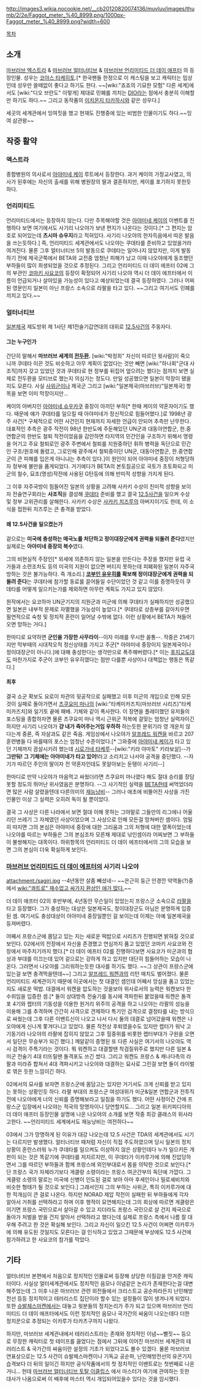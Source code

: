 http://images3.wikia.nocookie.net/__cb20120820074136/muvluv/images/thumb/2/2e/Faggot_meter_%40_8999.png/1000px-Faggot_meter_%40_8999.png?width=600

[[목차]]

== 소개 ==
[[마브러브|마브러브 엑스트라]] & [[마브러브 얼터너티브]] & [[마브러브 언리미티드 더 데이 애프터]] 의 등장인물. 성우는 [[코야스 타케히토]].[* 한국팬들 한정으로 이 캐스팅을 보고 캐릭터는 밉상인데 성우만 쓸떼없이 좋다고 하기도 한다. ~~[wiki:"죠죠의 기묘한 모험" 다른 세계]에서도 [wiki:"디오 브란도" 이렇게] 제대로 민폐를 끼치는 [[DIO(죠죠의 기묘한 모험)|DIO]]라는 점에서 충분히 이해할만 하기도 하다.~~ 그리고 동작품의 [[이치몬지 타카하시]]와 같은 성우다.]

세곳의 세계관에서 잉여짓을 했고 현재도 진행중에 있는 비범한 인물이기도 하다.~~잉여 삼관왕~~

== 작중 활약 ==
=== 엑스트라 ===
종합병원의 의사로서 [[아야미네 케이]] 루트에서 등장한다. 과거 케이의 가정교사였고, 의사가 된후에는 자신의 출세를 위해 병원장의 딸과 결혼하지만, 케이를 포기하지 못한듯하다.

=== 언리미티드 ===
언리미티드에서는 등장하지 않는다. 다만 주목해야할 것은 [[아야미네 케이]]의 이벤트를 진행하다 보면 여기에서도 사기리 나오야가 보낸 편지가 나온다는 것이다.[* 그 편지는 암호로 되어있는데 '''츠시마 슈우지'''라고 적혀있다. 사기리 나오야의 한자득음에서 따온 발음을 쓰는듯하다.] 즉, 언리미티드 세계관에서도 나오야는 쿠데타를 준비하고 있었을거라 여겨진다. 물론 그후 얼터너티브 5의 발동으로 쿠데타는 일어나지 않았지만, 이게 발동하기 전에 제국군쪽에서 BETA와 교전중 엄청난 피해가 났고 이때 나오야에게 동조했던 부하들이 많이 희생되었을 것으로 추정된다. 그리고 언리미티드 더 데이 에프터 02에 그의 부관인 [[코마키 사요코]]의 등장이 확정되어 사기리 나오야 역시 더 데이 에프터에서 이름이 언급되거나 살아있을 가능성이 있다고 예상되었는데 결국 등장하였다. 그러나 어찌된 영문인지 일본이 아닌 프랑스 소속으로 라팔을 타고 있다. ~~그리고 여기서도 민폐를 끼치고 있다.~~

=== 얼터너티브 ===
[[일본제국(마브러브)|일본제국]] 제도방위 제 1사단 제1전술기갑연대의 대위로 [[12.5사건]]의 주동자다.

==== 그는 누구인가 ====
간단히 말해서 '''마브러브 세계의 [[전두환]].''' [wiki:"박정희" 자신이 따르던 윗사람]이 죽으니까 쿠데타 이끈 것도 비슷하고 아무 계획이 없었다는 것만 빼면 [wiki:"하나회"군대 사조직]까지 갖고 있었던 것과 쿠데타로 현 정부를 뒤집어 엎으려는 했다는 점까지 보면 실제로 전두환을 모티브로 했는지 의심가는 정도다. 만일 성공했으면 일본이 막장이 됐을 지도 모른다. 사실 [[사위군]]이나 제국군 그리고 [wiki:"일본제국(마브러브)"일본제국] 항목을 보면 이미 막장이지만…

케이의 아버지인 [[아야미네 슈우카쿠]] 중장이 아끼던 부하[* 한때 케이의 약혼자이기도 했다. 때문에 얘가 쿠데타를 일으킬 때 아야미네가 정신적으로 힘들어했다.]로 1998년 광주 사건[* 구체적으로 어떤 사건인지 현재까지 자세한 언급이 안되어 추측만 난무한다. 대표적인 추측은 광주 작전이 98년 한반도에 주둔해있던 UN군과 대동아연합군, 한.중연합군의 한반도 철퇴 작전이었음을 감안하면 타지역의 민간인을 구조하기 위해서 명령을 어기고 주요 철퇴로인 광주 주변에서 철퇴를 지원중하던 휘하 병력을 독단으로 민간인 구조/원호에 돌렸고, 그로인해 광주에서 철퇴중이던 UN군, 대동아연합군, 한.중연합군이 큰 피해를 입은게 아니냐는 추측이 있다.]이 원인이 되어 아야미네 중장이 처형당하자 정부에 불만을 품게되었다. 거기에다가 BETA의 본토침공으로 국토가 초토화되고 미군의 철수, 묘조(명성)작전에 사용된 G탄등에 의해 반미적 성향을 가지게 된다.

그 이후 자주국방이 힘들어진 일본의 상황을 고려해 사카키 수상이 친미적 성향을 보이자 전술연구회라는 '''사조직'''을 결성해 [[쿠데타]] 준비를 했고 결국 [[12.5사건]]을 일으켜 수상 및 정부 고위관리를 살해한다. 사카키 수상은 [[사카키 치즈루]]의 아버지이기도 한데, 이 소식을 접한뒤 치즈루는 큰 충격을 받았다.

==== 왜 12.5사건을 일으켰는가 ====
겉으로는 '''미국에 충성하는 매국노를 처단하고 정이대장군에게 권력을 되돌려 준다'''였지만 실제로는 '''아야미네 중장의 복수'''였다.

그의 비현실적 주장인[* 외세에 의존하지 않는 일본을 만든다는 주장을 했지만 유럽 국가들과 소련조차도 등의 미국의 지원이 없으면 버티지 못하는데 피폐화된 일본이 자주국방하는 것은 불가능하다. 즉 개소리.] '''[[코부인 유우히]]를 확보해 정이대장군에게 권력을 되돌려 준다'''는 쿠데타에 참가할 동료를 끌어들일 수단이었던 것 같고 이를 증명하듯이 쿠데타를 어떻게 일으키는가를 제외하면 아무런 계획도 가지고 있지 않았다.

원작에서는 요코하마 UN군기지의 지원군과 미군에 의해 쿠데타가 실패하지만 성공했으면 일본은 내부적 문제로 자멸했을 가능성이 높았다.[* 쿠데타로 상층부를 갈아치우면 필연적으로 숙청 및 정치적 혼란이 일어날 수밖에 없다. 이런 상황에서 BETA가 쳐들어오면 망하는 거다.]

한마디로 요약하면 '''군인을 가장한 사무라이'''--이자 미래를 무시한 꼴통--. 작중은 21세기지만 막부때의 시대착오적 정신상태를 가지고 주군[* 아야미네 중장이지 일본제국이나 정이대장군이 아니다.]에 대해 충성한다는 생각만으로 폭주해버렸다.[* 이는 [[후지교도대]]도 마찬가지로 주군이 코부인 유우히였다는 점만 다를뿐 사상이나 대책없는 행동은 똑같다.]

==== 최후 ====
결국 쇼군 확보도 요로이 차관의 뒷공작으로 실패했고 이후 미군의 개입으로 인해 모든것이 실패로 돌아가면서 [[츠쿠요미 마나]]의 [wiki:"타케미카즈치(마브러브 시리즈)"타케미카즈치]와 일기토 끝에 패배. 기체와 같이 폭사한다. 이 장면을 플레이했던 유저들의 포스팅을 종합하자면 물론 츠쿠요미 마나 역시 근위군 적복에 걸맞는 엄청난 실력자이긴 하지만 사기리 나오야가 '''걍 내가 죽어주는거임 우하하''' 하는듯한 분위기라 영 개운치 않다는게 중론, 즉 자살과도 같은 죽음. 게임상에서 나오야가 [[알프레드 워켄]]을 바르고 207 훈련병들 다 바를때의 포스는 엄청난 수준이었다.[* 그와중에 [[아야미네 케이]]가 타고 있던 기체까지 끔살시키려 했는데 [[시로가네 타케루]]--[wiki:"키라 야마토" 키라보살]--가 '''그만둬! 그 기체에는 아야미네가 타고 있어!'''라고 소리치고 나서야 공격을 중단했다. --자기가 따르던 주인의 딸이자 전 약혼자인데도 못알아보는 둔탱이 사기리--]

한마디로 만약 나오야가 마음먹고 싸웠더라면 츠쿠요미 마나였다 해도 절대 승리를 장담 못할 정도의 뛰어난 위사였음은 분명하다. --그 사기적인 실력을 [[BETA]]한테 써먹었더라면 많은 사람 살렸을텐데 다른의미의 [[재능낭비]]-- 그러나 애초에 비뚤어진 사상을 가진 인물인 이상 그 실력은 오히려 독이 될 뿐이었다. 

결국 그 사상은 다른 나라에서 보면 절대 이해 못하는 그야말로 그들만의 리그에나 어울리던 쓰레기 그 자체였던 사상이었으며 그 사상으로 인해 모든걸 망쳐버린 셈이다. 엄밀히 따지면 그의 본심은 아야미네 중장에 대한 그리움과 그의 처형에 대한 열폭이었는데 나오야를 따르는 부하들은 그의 본심조차 모른채 제대로 낚인셈이라 어찌보면 그 부하들이 불쌍해지는 대목이다. 하위항목의 언리미티드 더 데이 에프터에서의 그의 모습을 보면 그의 본심이 더욱 확실하게 보인다.

=== [[마브러브 언리미티드 더 데이 에프터]]의 사기리 나오야 ===
attachment:/sagiri.jpg
--4년동안 살좀 빼셨네-- ~~은근히 둥근 안경낀 악역들(?)중에서 [[wiki:"콰트로" 재수없고 싸가지 환상인 애가 많다.]]~~

더 데이 애프터 02의 후반부에, 4년동안 무슨일이 있었는지 프랑스군 소속으로 [[라팔]]을 타고 등장했다. 그가 충성하는 대상은 일본제국도, 정이대장군도 아님은 분명하게 입증된 셈. 여기서도 충성대상이 아야미네 중장일뿐인 걸 보이는데 이제는 아예 일본제국을 등져버렸다.

어째서 프랑스군에 몸담고 있는 지는 새로운 떡밥으로 시리즈가 진행되면 밝혀질 것으로 보인다. 02에서의 전장에서 자신을 존경했고 연심까지 품고 있었던 코마키 사요코와 전장에서 마주치기까지 했다.[* 더 데이 에프터 02를 진행하다보면 사요코가 미군과의 협상과 부대를 이끄는데 있어 겉으로는 강하게 하고 있지만 대단히 힘들어하는 모습이 나온다. 그러면서 나오야를 그리워하는듯한 대사를 하기도 했다. ~~그 상관이 프랑스군에 있는걸 보면 충격먹을텐데~~] 그리고 [[알프레드 워켄]]과의 리턴 매치도 벌어졌다. 물론 언리미티드 세계관이기 때문에 이곳에서는 첫 대결인 셈인데 어째서 앙심을 품고 있었는지도 새로운 떡밥. 대결에서 워켄을 압도하는 것을보아 위사로서의 능력은 워켄보다 한수위임을 입증한 셈.[* 둘이 상대방측 전술기를 동시에 격파한뒤 붙었을때 워켄은 돌격포 4기와 랩터의 기동성을 이용한 원거리 위주의 공격을 하고 나오야는 라팔의 성능을 이용해 그를 추격하며 간간히 사격으로 견제하다 특기인 검격으로 결정타를 내는 방식으로 싸웠는데 그후 다른 이벤트신이 나오고 나서 다시 둘의 대결로 넘어갔을때 워켄은 나오야에게 신나게 쫓겨다니고 있었다. 물론 작전상 후퇴였을수도 있지만 랩터가 워낙 고기동기라 나오야의 라팔에 잡히지 않았고 그후 힐중위를 비롯한 랩터부대가 구원을 오면서 일단은 무승부가 되긴 했다.] 깨알같이 증명된 또 다른 사실은 여기서의 나오야도 역시 검격이 주특기라는 것이다. 뭐 워켄하고 대결할땐 착검질위주로 했지만 다른 일본 & 미군 전술기 4대 터뜨릴땐 돌격포도 쓰긴 썼다. 그리고 워켄도 프랑스 & 캐나다측의 라팔과 미라쥬 합쳐서 4대 격파시키고 나오야와 대결하는 묘사로 그린걸 보면 둘이 라이벌로 엮은 듯한 느낌이긴 하다.

02에서의 묘사를 보자면 프랑스군에 몸담고는 있지만 거기서도 크게 신뢰를 받고 있지는 못하는 상황인듯 하다. 라팔 부대의 프랑스군 여성대위가 미군&일본 연합군과 전투직전에 나오야에게 너의 신뢰를 증명해보라고 일침을 하기도 했다. 어떤 사정이건 간에 프랑스군 입장에서 나오야는 적국의 망명자이니 당연할지도… 그리고 일본 위키피디아의 더 데이 애프터 등장인물 설명에 나온 나오야의 소개를 보면 작중 최강 클래스의 위사라고한다. ~~언리미티드 세계에서도 재능낭비는 여전하다~~

03에서 그가 망명하게 된 이유가 대강 나오는데 12.5 사건은 TDA의 세계관에서도 시기는 다르지만 발생했다. 얼터너티브 때처럼 자신이 직접 주도하였으며 당시 일본의 정치상황이 혼란스러워 누가 쿠데타를 일으켜도 이상하지 않은 상황인데다 누가 일으키든 개판이 되는 것은 똑같기에 쿠데타를 저지르지만, 이 쿠데타가 이카루가에 의해 진압당하면서 그를 따르던 부하들과 함께 프랑스에 외인부대로서 몸을 의탁한 것으로 보인다.[* 단 프랑스 국가 자체라기보다 게클랑 소령이라는 프랑스 여군간부의 독단에 가깝다. 그 게클랑 소령의 말로는 미국에 신병이 인도된 걸로 보아 아마 후세인이나 밀로셰비치와 비슷한 형태가 될 것으로 보인다.] 그래서인지 그의 부하는 사위군, 특히 이카루가에 대한 적개심이 큰 걸로 나온다. 하지만 NORAD 제압 작전이 실패한 뒤 부하들에게 각자 알아서 거취를 선택하라고 하며 이후 행적이 묘연해지는데 그의 회상에 따르면 게클랑은 이기면 프랑스 국민으로서 살아갈 수 있고 지더라도 프랑스 국민으로 살 건지 제국으로 돌아가 처벌을 받을 건지 알아서 선택하라고 했다는데 실제로 프랑스 측에서 나름 잘 대우해 주려고 한 것은 확실해 보인다. 그리고 자신이 일으킨 12.5 사건이 어쩌면 이카루가에 의해 유도된 것일지도 모른다는 걸 인식하고 있었고 그때문에 부상에도 12.5 사건에 참가하려고 한 사요코의 참가를 막았다.

== 기타 ==
얼터너티브 본편에서 처음으로 정치적인 인물로써 등장해 상당한 이질감을 안겨준 캐릭터이다. 사실상 얼터세계관에서도 정치적인 음모나 이념같은 논리가 존재한다는걸 대변해주었는데 그 이후 나온 마브러브 관련 외전들에서 크리스트교 공순파라든지 난민해방전선 등등 정치적이고 테러리스트 집단이라 할수 있는 설정들이 많이 생겨나게 되었다. 또한 [[슈발체스마켄]]에서는 대놓고 윗분들의 정치논리가 주가 되고 있으며 마브러브 언리미티드 더 데이 애프터에서도 이런 정치적인 음모나 국가간의 싸움이 나오는데다 더한 정치꾼으로 추정되는 이카루가 타카츠구까지 나왔다. 

하지만, 마브러브 세계관내에서 테러리스트라는 존재와 정치적인 이념~~뻘짓~~ 등으로 무장한 캐릭터로 첫 테이프를 끓었다는 점에서 그뒤에 이어진 마브러브 세계관의 테러리스트 & 국가간의 싸움이란 설정의 기초가 되었다고도 볼수 있겠다. 물론 마브러브 연표상으로는 12.5 사건이 슈발체스마켄이나 기독교 공순파, 난민해방전선의 유콘기지 습격보다 더 뒤의 일이긴 하지만 공식작품에서의 첫 정치적인 이벤트로는 첫번째로 나온거니… 헌데 [[마브러브 얼터너티브 토탈 이클립스]] 에서 마스터가 여기에 관여하는 듯한 대사가 나옴으로써 이 배후에 마스터 역시 개입되어있을수 있다는 것을 암시했다.
